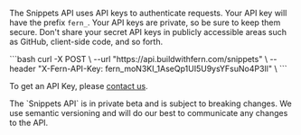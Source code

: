 The Snippets API uses API keys to authenticate requests. Your API key will have the prefix `fern_`. Your API keys are private, so be sure to keep them secure. Don't share your secret API keys in publicly accessible areas such as GitHub, client-side code, and so forth.


<CodeBlock title="cURL">
```bash
curl -X POST \
    --url "https://api.buildwithfern.com/snippets" \
    --header "X-Fern-API-Key: fern_moN3KI_1AseQp1UI5U9ysYFsuNo4P3Il" \
```
</CodeBlock>
    
To get an API Key, please [contact us](mailto:support@buildwithfern.com).

<Callout intent="info">
The `Snippets API` is in private beta and is subject to breaking changes. We  use semantic versioning and will do our best to communicate any changes to the API.
</Callout>